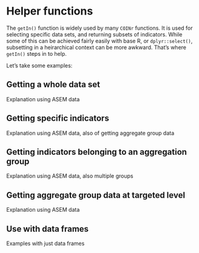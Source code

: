 # Helper functions

The `getIn()` function is widely used by many `COINr` functions. It is used for selecting specific data sets, and returning subsets of indicators. While some of this can be achieved fairly easily with base R, or `dplyr::select()`, subsetting in a heirarchical context can be more awkward. That's where `getIn()` steps in to help.

Let's take some examples:

## Getting a whole data set

Explanation using ASEM data

## Getting specific indicators

Explanation using ASEM data, also of getting aggregate group data

## Getting indicators belonging to an aggregation group

Explanation using ASEM data, also multiple groups

## Getting aggregate group data at targeted level

Explanation using ASEM data

## Use with data frames

Examples with just data frames
